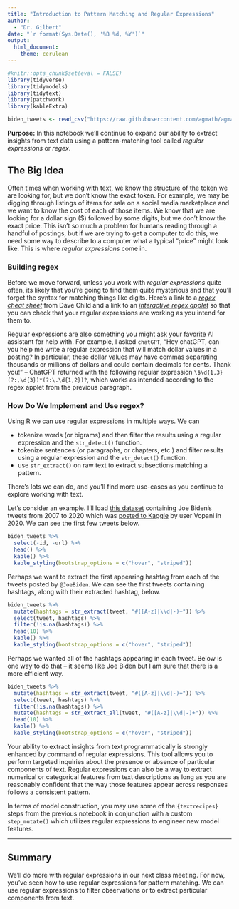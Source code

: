 ```yaml
---
title: "Introduction to Pattern Matching and Regular Expressions"
author: 
  - "Dr. Gilbert"
date: "`r format(Sys.Date(), '%B %d, %Y')`"
output: 
  html_document:
    theme: cerulean
---
```


```r
#knitr::opts_chunk$set(eval = FALSE)
library(tidyverse)
library(tidymodels)
library(tidytext)
library(patchwork)
library(kableExtra)

biden_tweets <- read_csv("https://raw.githubusercontent.com/agmath/agmath.github.io/master/data/classification/biden_tweets.csv")
```

**Purpose:** In this notebook we'll continue to expand our ability to extract insights from text data using a pattern-matching tool called *regular expressions* or *regex*.

## The Big Idea

Often times when working with text, we know the structure of the token we are looking for, but we don't know the exact token. For example, we may be digging through listings of items for sale on a social media marketplace and we want to know the cost of each of those items. We know that we are looking for a dollar sign (\$) followed by some digits, but we don't know the exact price. This isn't so much a problem for humans reading through a handful of postings, but if we are trying to get a computer to do this, we need some way to describe to a computer what a typical "price" might look like. This is where *regular expressions* come in.

### Building regex

Before we move forward, unless you work with *regular expressions* quite often, its likely that you're going to find them quite mysterious and that you'll forget the syntax for matching things like digits. Here's a link to a [*regex cheat sheet*](https://cheatography.com/davechild/cheat-sheets/regular-expressions/) from Dave Child and a link to an [*interactive regex applet*](https://regexr.com/) so that you can check that your regular expressions are working as you intend for them to. 

Regular expressions are also something you might ask your favorite AI assistant for help with. For example, I asked `chatGPT`, "Hey chatGPT, can you help me write a regular expression that will match dollar values in a posting? In particular, these dollar values may have commas separating thousands or millions of dollars and could contain decimals for cents. Thank you!" -- ChatGPT returned with the following regular expression `\$\d{1,3}(?:,\d{3})*(?:\.\d{1,2})?`, which works as intended according to the regex applet from the previous paragraph.

### How Do We Implement and Use regex?

Using R we can use regular expressions in multiple ways. We can

+ tokenize words (or bigrams) and then filter the results using a regular expression and the `str_detect()` function.
+ tokenize sentences (or paragraphs, or chapters, etc.) and filter results using a regular expression and the `str_detect()` function.
+ use `str_extract()` on raw text to extract subsections matching a pattern.

There's lots we can do, and you'll find more use-cases as you continue to explore working with text.

Let's consider an example. I'll load [this dataset](https://raw.githubusercontent.com/agmath/agmath.github.io/master/data/classification/biden_tweets.csv) containing Joe Biden's tweets from 2007 to 2020 which was [posted to Kaggle](https://www.kaggle.com/datasets/rohanrao/joe-biden-tweets) by user Vopani in 2020. We can see the first few tweets below.

```r
biden_tweets %>%
  select(-id, -url) %>%
  head() %>%
  kable() %>%
  kable_styling(bootstrap_options = c("hover", "striped"))
```

Perhaps we want to extract the first appearing hashtag from each of the tweets posted by `@JoeBiden`. We can see the first tweets containing hashtags, along with their extracted hashtag, below.

```r
biden_tweets %>%
  mutate(hashtags = str_extract(tweet, "#([A-z]|\\d|-)+")) %>%
  select(tweet, hashtags) %>%
  filter(!is.na(hashtags)) %>%
  head(10) %>%
  kable() %>%
  kable_styling(bootstrap_options = c("hover", "striped"))
```

Perhaps we wanted all of the hashtags appearing in each tweet. Below is one way to do that -- it seems like Joe Biden  but I am sure that there is a more efficient way.

```r
biden_tweets %>%
  mutate(hashtags = str_extract(tweet, "#([A-z]|\\d|-)+")) %>%
  select(tweet, hashtags) %>%
  filter(!is.na(hashtags)) %>%
  mutate(hashtags = str_extract_all(tweet, "#([A-z]|\\d|-)+")) %>%
  head(10) %>%
  kable() %>%
  kable_styling(bootstrap_options = c("hover", "striped"))
```

Your ability to extract insights from text programmatically is strongly enhanced by command of regular expressions. This tool allows you to perform targeted inquiries about the presence or absence of particular components of text. Regular expressions can also be a way to extract numerical or categorical features from text descriptions as long as you are reasonably confident that the way those features appear across responses follows a consistent pattern.

In terms of model construction, you may use some of the `{textrecipes}` steps from the previous notebook in conjunction with a custom `step_mutate()` which utilizes regular expressions to engineer new model features.

***

## Summary

We'll do more with regular expressions in our next class meeting. For now, you've seen how to use regular expressions for pattern matching. We can use regular expressions to filter observations or to extract particular components from text.